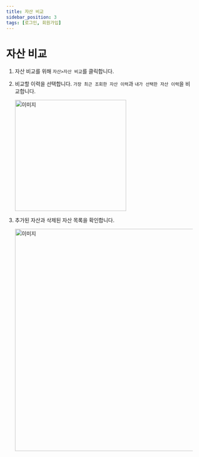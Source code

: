 ```yaml
---
title: 자산 비교
sidebar_position: 3
tags: [로그인, 회원가입]
---
```



# 자산 비교

1. 자산 비교를 위해 `자산>자산 비교`를 클릭합니다.
2. 비교할 이력을 선택합니다. `가장 최근 조회한 자산 이력`과 `내가 선택한 자산 이력`을 비교합니다.

    <img width="300" src={assetcompare1} alt="이미지" />

3. 추가된 자산과 삭제된 자산 목록을 확인합니다.

    <img width="600" src={assetcompare2} alt="이미지" />
